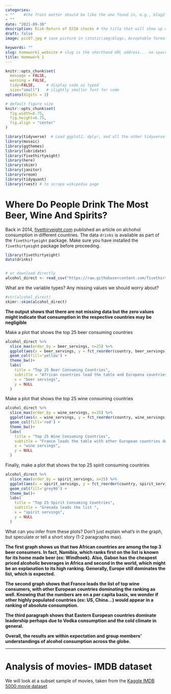 ```yaml
---
categories:  
- ""    #the front matter should be like the one found in, e.g., blog2.md. It cannot be like the normal Rmd we used
- ""
date: "2021-09-30"
description: Risk-Return of DJIA stocks # the title that will show up once someone gets to this page
draft: false
image: pic07.jpg # save picture in \static\img\blogs. Acceptable formats= jpg, jpeg, or png . Your iPhone pics wont work

keywords: ""
slug: homework1_website # slug is the shorthand URL address... no spaces plz
title: Homework 1
---
```



```r
knitr::opts_chunk$set(
  message = FALSE, 
  warning = FALSE, 
  tidy=FALSE,     # display code as typed
  size="small")   # slightly smaller font for code
options(digits = 3)

# default figure size
knitr::opts_chunk$set(
  fig.width=6.75, 
  fig.height=6.75,
  fig.align = "center"
)
```


```r
library(tidyverse)  # Load ggplot2, dplyr, and all the other tidyverse packages
library(mosaic)
library(ggthemes)
library(lubridate)
library(fivethirtyeight)
library(here)
library(skimr)
library(janitor)
library(vroom)
library(tidyquant)
library(rvest) # to scrape wikipedia page
```



# Where Do People Drink The Most Beer, Wine And Spirits?

Back in 2014, [fivethiryeight.com](https://fivethirtyeight.com/features/dear-mona-followup-where-do-people-drink-the-most-beer-wine-and-spirits/) published an article on alchohol consumption in different countries. The data `drinks` is available as part of the `fivethirtyeight` package. Make sure you have installed the `fivethirtyeight` package before proceeding.


```r
library(fivethirtyeight)
data(drinks)


# or download directly
alcohol_direct <- read_csv("https://raw.githubusercontent.com/fivethirtyeight/data/master/alcohol-consumption/drinks.csv")

```


What are the variable types? Any missing values we should worry about? 

```r

#str(alcohol_direct)
skimr::skim(alcohol_direct)

```
**The output shows that there are not missing data but the zero values might indicate that consumption in the respective countries may be negligible**

Make a plot that shows the top 25 beer consuming countries

```r
alcohol_direct %>% 
  slice_max(order_by = beer_servings, n=25) %>% 
  ggplot(aes(x = beer_servings, y = fct_reorder(country, beer_servings))) +
  geom_col(fill='yellow') +
  theme_bw()+
  labs(
    title = "Top 25 Beer Consuming Countries",
    subtitle = "African countries lead the table and Europena countries follow",
    x = "beer servings",
    y = NULL
  )

```

Make a plot that shows the top 25 wine consuming countries

```r


alcohol_direct %>% 
  slice_max(order_by = wine_servings, n=25) %>% 
  ggplot(aes(x = wine_servings, y = fct_reorder(country, wine_servings))) +
  geom_col(fill='red') +
  theme_bw()+
  labs(
    title = "Top 25 Wine Consuming Countries",
    subtitle = "France leads the table with other European countries dominating",
    x = "wine servings",
    y = NULL
  )

```

Finally, make a plot that shows the top 25 spirit consuming countries
```r

alcohol_direct %>% 
  slice_max(order_by = spirit_servings, n=25) %>% 
  ggplot(aes(x = spirit_servings, y = fct_reorder(country, spirit_servings))) +
  geom_col(fill='grey90') +
  theme_bw()+
  labs(
    title = "Top 25 Spirit Consuming Countries",
    subtitle = "Grenada leads the list ",
    x = "spirit servings",
    y = NULL
  )
```

What can you infer from these plots? Don't just explain what's in the graph, but speculate or tell a short story (1-2 paragraphs max).

**The first graph shows us that two African countries are among the top 3 beer consumers. In fact, Namibia, which ranks first on the list is known for its home made beer (ex: Windhoek). Also, Gabon has the cheapest priced alcoholic beverages in Africa and second in the world, which might be an explanation to its high ranking. Generally, Europe still dominates the list, which is expected.**\

**The second graph shows that France leads the list of top wine consumers, with other European countries dominating the ranking as well. Knowing that the numbers are on a per capita basis, we wonder if other highly populated countries (ex: US, China...) would appear in a ranking of absolute consumption.**

**The third paragraph shows that Eastern European countries dominate leadership perhaps due to Vodka consumption and the cold climate in general.**

**Overall, the results are within expectation and group members' understandings of alcohol consumption across the globe.**

------------------------------------------------------------------------

# Analysis of movies- IMDB dataset

We will look at a subset sample of movies, taken from the [Kaggle IMDB 5000 movie dataset](https://www.kaggle.com/carolzhangdc/imdb-5000-movie-dataset)
